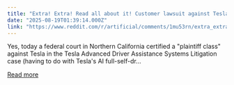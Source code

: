 ```yaml
---
title: "Extra! Extra! Read all about it! Customer lawsuit against Tesla to proceed as class action!"
date: "2025-08-19T01:39:14.000Z"
link: "https://www.reddit.com/r/artificial/comments/1mu53rn/extra_extra_read_all_about_it_customer_lawsuit/"
---
```


Yes, today a federal court in Northern California certified a "plaintiff class" against Tesla in the Tesla Advanced Driver Assistance Systems Litigation case (having to do with Tesla's AI full-self-dr...

[Read more](https://www.reddit.com/r/artificial/comments/1mu53rn/extra_extra_read_all_about_it_customer_lawsuit/)
